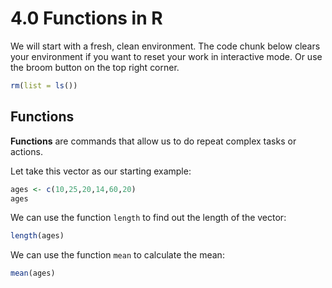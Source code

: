 # 4.0 Functions in R

We will start with a fresh, clean environment. 
The code chunk below clears your environment if you want to reset your work in interactive mode. Or use the broom button on the top right corner.

```r
rm(list = ls())
```


## Functions

**Functions** are commands that allow us to do repeat complex tasks or actions. 

Let take this vector as our starting example:
```r
ages <- c(10,25,20,14,60,20)
ages
```

We can use the function `length` to find out the length of the vector:
```r
length(ages)
```

We can use the function `mean` to calculate the mean:
```r
mean(ages)
```

